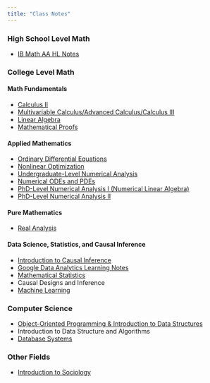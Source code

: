 ```yaml
---
title: "Class Notes"
---
```


### High School Level Math

- [IB Math AA HL Notes](notes/IBMath.qmd)

### College Level Math

#### Math Fundamentals

- [Calculus II](notes/Calc2.qmd)
- [Multivariable Calculus/Advanced Calculus/Calculus III](notes/Calc3.qmd)
- [Linear Algebra](notes/LA.qmd)
- [Mathematical Proofs](notes/Proofs.qmd)

#### Applied Mathematics

- [Ordinary Differential Equations](notes/ODE.qmd)
- [Nonlinear Optimization](notes/nonlinearOpt.qmd)
- [Undergraduate-Level Numerical Analysis](notes/NumericalAnalysis1.qmd)
- [Numerical ODEs and PDEs](notes/NumericalODEsPDEs.qmd)
- [PhD-Level Numerical Analysis I (Numerical Linear Algebra)](notes/NumericalAnalysis2.qmd)
- [PhD-Level Numerical Analysis II](notes/NumericalAnalysis3.qmd)


#### Pure Mathematics
- [Real Analysis](notes/RealAnalysis.qmd)

#### Data Science, Statistics, and Causal Inference

- [Introduction to Causal Inference](https://jrlyu.github.io/qtm110.io/)
- [Google Data Analytics Learning Notes](https://jrlyu.github.io/google_analytics.io/)
- [Mathematical Statistics](notes/MathStats.qmd)
- Causal Designs and Inference
- [Machine Learning](notes/cs334.qmd)

### Computer Science

- [Object-Oriented Programming & Introduction to Data Structures](notes/cs171.qmd)
- Introduction to Data Structure and Algorithms
- [Database Systems](notes/cs377.qmd)


### Other Fields

- [Introduction to Sociology](https://jrlyu.github.io/intro_to_socio.io/)


